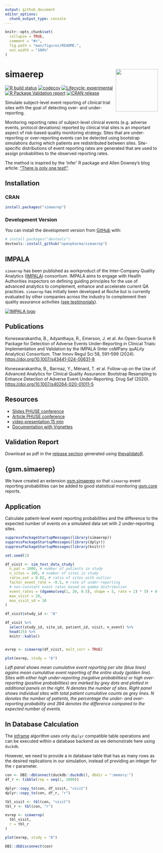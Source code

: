 ```yaml
---
output: github_document
editor_options: 
  chunk_output_type: console
---
```


<!-- README.md is generated from README.Rmd. Please edit that file -->

```r
knitr::opts_chunk$set(
  collapse = TRUE,
  comment = "#>",
  fig.path = "man/figures/README-",
  out.width = "100%"
)
```

# simaerep <a href='https://openpharma.github.io/simaerep/'><img src='man/figures/logo.png' align="right" height="139" /></a>
<!-- badges: start -->
[![R build status](https://github.com/openpharma/simaerep/workflows/R-CMD-check/badge.svg)](https://github.com/openpharma/simaerep/actions)
[![codecov](https://codecov.io/gh/openpharma/simaerep/branch/master/graph/badge.svg)](https://app.codecov.io/gh/openpharma/simaerep)
[![Lifecycle: experimental](https://img.shields.io/badge/lifecycle-experimental-orange.svg)](https://lifecycle.r-lib.org/articles/stages.html#experimental)
[![R Package Validation report](https://github.com/openpharma/simaerep/actions/workflows/validation.yml/badge.svg)](https://github.com/openpharma/simaerep/actions/workflows/validation.yml)
[![CRAN release](https://www.r-pkg.org/badges/version/simaerep)](https://CRAN.R-project.org/package=simaerep)
<!-- badges: end -->

Simulate subject-level event reporting of clinical trial sites with the goal of detecting over- and under-reporting.

Monitoring reporting rates of subject-level clinical events (e.g.
adverse events, protocol deviations) reported by clinical trial sites is an
important aspect of risk-based quality monitoring strategy. Sites that are 
under-reporting or over-reporting events can be detected using bootstrap
simulations during which patients are redistributed between sites. Site-specific
distributions of event reporting rates  are generated that are used to assign
probabilities to the observed reporting rates.
  
The method is inspired by the 'infer' R package and Allen Downey's blog article: ["There is only one test!"](
http://allendowney.blogspot.com/2011/05/there-is-only-one-test.html).

## Installation

### CRAN

``` r
install.packages("simaerep")
```

### Development Version

You can install the development version from [GitHub](https://github.com/) with:

``` r
# install.packages("devtools")
devtools::install_github("openpharma/simaerep")
```

## IMPALA

`simaerep` has been published as workproduct of the Inter-Company Quality Analytics ([IMPALA](https://impala-consortium.org/)) consortium. IMPALA aims to engage with Health Authorities inspectors on defining guiding principles for the use of advanced analytics to complement, enhance and accelerate current QA practices. `simaerep` has initially been developed at Roche but is currently evaluated by other companies across the industry to complement their quality assurance activities ([see testimonials](https://impala-consortium.org/clinical-safety-reporting-work-product-stream/)).

[![IMPALA logo](https://impala-consortium.org/wp-content/uploads/IMPALA-logo-x2.png)](https://impala-consortium.org/)

## Publications

Koneswarakantha, B., Adyanthaya, R., Emerson, J. et al. An Open-Source R Package for Detection of Adverse Events Under-Reporting in Clinical Trials: Implementation and Validation by the IMPALA (Inter coMPany quALity Analytics) Consortium. Ther Innov Regul Sci 58, 591–599 (2024). [https://doi.org/10.1007/s43441-024-00631-8](https://doi.org/10.1007/s43441-024-00631-8)

Koneswarakantha, B., Barmaz, Y., Ménard, T. et al. Follow-up on the Use of Advanced Analytics for Clinical Quality Assurance: Bootstrap Resampling to Enhance Detection of Adverse Event Under-Reporting. Drug Saf (2020). [https://doi.org/10.1007/s40264-020-01011-5](https://doi.org/10.1007/s40264-020-01011-5)

## Resources

- [Slides PHUSE conference](https://phuse.s3.eu-central-1.amazonaws.com/Archive/2024/Connect/EU/Strasbourg/PRE_AR04.pdf)
- [Article PHUSE conference](https://phuse.s3.eu-central-1.amazonaws.com/Archive/2024/Connect/EU/Strasbourg/PAP_AR04.pdf)
- [video presentation 15 min](https://vimeo.com/776275791?embedded=true&source=vimeo_logo&owner=189858368)
- [Documentation with Vignettes](https://openpharma.github.io/simaerep/)

## Validation Report

Download as pdf in the [release section](https://github.com/openpharma/simaerep/releases) generated using [thevalidatoR](https://github.com/insightsengineering/thevalidatoR/).

## {gsm.simaerep}

We have created an extension [gsm.simaerep](https://github.com/IMPALA-Consortium/gsm.simaerep) so that `simaerep` event reporting probabilities can be added to good statistical monitoring [gsm.core](https://github.com/Gilead-BioStats/gsm.core) reports.

## Application

Calculate patient-level event reporting probabilities and the difference to the expected number of events on a simulated data set with 2 under-reporting sites.

```r

suppressPackageStartupMessages(library(simaerep))
suppressPackageStartupMessages(library(dplyr))
suppressPackageStartupMessages(library(knitr))

set.seed(1)

df_visit <- sim_test_data_study(
  n_pat = 1000, # number of patients in study
  n_sites = 100, # number of sites in study
  ratio_out = 0.02, # ratio of sites with outlier
  factor_event_rate = -0.5, # rate of under-reporting
  # non-constant event rates based on gamma distribution
  event_rates = (dgamma(seq(1, 20, 0.5), shape = 5, rate = 2) * 5) + 0.1,
  max_visit = 20,
  max_visit_sd = 10
)

df_visit$study_id <- "A"

df_visit %>%
  select(study_id, site_id, patient_id, visit, n_event) %>%
  head(25) %>%
  knitr::kable()


evrep <- simaerep(df_visit, mult_corr = TRUE)

plot(evrep, study = "A")
```

*Left panel shows mean cumulative event reporting per site (blue lines) agains mean cumulative event reporting of the entire study (golden line). Sites with either high under-reporting (negative probabilities) or high over-reporting (positive probabilities) are marked by grey dots and plotted in additional panels on the right. N denotes the number of sites. Right panel shows individual sites with total patient cumulative counts as grey lines. N denotes the number of patients, the percentage the under- and over-reporting probability and \u0394 denotes the difference compared to the expected number of events.*


## In Database Calculation

The [inframe](https://openpharma.github.io/simaerep/articles/inframe.html) algorithm uses only `dbplyr` compatible table operations and can be executed within a database backend as we demonstrate here using `duckdb`.

However, we need to provide a in database table that has as many rows as the desired replications in our simulation, instead of providing an integer for the `r` parameter.

```r
con <- DBI::dbConnect(duckdb::duckdb(), dbdir = ":memory:")
df_r <- tibble(rep = seq(1, 1000))

dplyr::copy_to(con, df_visit, "visit")
dplyr::copy_to(con, df_r, "r")

tbl_visit <- tbl(con, "visit")
tbl_r <- tbl(con, "r")

evrep <- simaerep(
  tbl_visit,
  r = tbl_r
)

plot(evrep, study = "A")

DBI::dbDisconnect(con)
```

